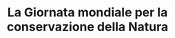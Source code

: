 ---
description: "Celebra l’importanza della protezione ambientale per il benessere delle generazioni future. È un momento per riflettere sul rapporto tra uomo e ambiente, e sull’urgenza di tutelare gli ecosistemi.
Il Parco dei Monti Lepini è impegnato in progetti di riforestazione, controllo della fauna, manutenzione dei sentieri e promozione del turismo sostenibile. Eventi pubblici, mostre fotografiche, escursioni guidate e attività interattive nelle scuole possono rendere questa giornata una vera occasione di impegno comunitario.
"
title: "La Giornata mondiale per la conservazione della Natura"
---